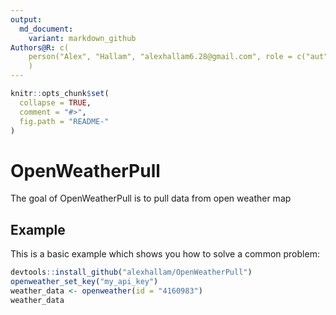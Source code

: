 ---
output:
  md_document:
    variant: markdown_github
Authors@R: c(
    person("Alex", "Hallam", "alexhallam6.28@gmail.com", role = c("aut", "cre")
    )
---

<!-- README.md is generated from README.Rmd. Please edit that file -->

```{r, echo = FALSE}
knitr::opts_chunk$set(
  collapse = TRUE,
  comment = "#>",
  fig.path = "README-"
)
```

# OpenWeatherPull

The goal of OpenWeatherPull is to pull data from open weather map

## Example

This is a basic example which shows you how to solve a common problem:

```{r example, eval=FALSE}
devtools::install_github("alexhallam/OpenWeatherPull")
openweather_set_key("my_api_key")
weather_data <- openweather(id = "4160983")
weather_data
```
